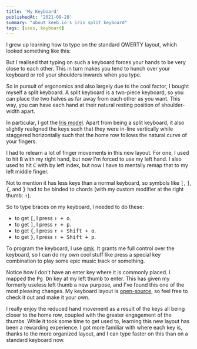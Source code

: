```yaml
---
title: 'My Keyboard'
publishedAt: '2021-09-28'
summary: "about keeb.io's iris split keyboard"
tags: [uses, keyboard]
---
```


I grew up learning how to type on the standard QWERTY layout, which looked
something like this:

<CenteredImage
  src="/photos/60-percent-keyboard.png"
  alt="Photo"
  width={830}
  height={290}
  priority
  className="next-image"
/>

But I realised that typing on such a keyboard forces your hands to be very close
to each other. This in turn makes you tend to hunch over your keyboard or roll
your shoulders inwards when you type.

So in pursuit of ergonomics and also largely due to the cool factor, I bought
myself a split keyboard. A split keyboard is a two-piece keyboard, so you can
place the two halves as far away from each other as you want. This way, you can
have each hand at their natural resting position of shoulder-width apart.

In particular, I got the [Iris
model](https://keeb.io/products/iris-keyboard-split-ergonomic-keyboard). Apart
from being a split keyboard, it also slightly realigned the keys such that they
were in-line vertically while staggered horizontally such that the home row
follows the natural curve of your fingers.

<CenteredImage
  src="/photos/keeb.jpg"
  alt="Photo"
  width={828}
  height={280}
  priority
  className="next-image"
/>

I had to relearn a lot of finger movements in this new layout. For one, I used
to hit <Kbd>B</Kbd> with my right hand, but now I'm forced to use my left hand.
I also used to hit <Kbd>C</Kbd> with by left index, but now I have to mentally
remap that to my left middle finger.

Not to mention it has less keys than a normal keyboard,
so symbols like <Kbd>[</Kbd>, <Kbd>]</Kbd>, <Kbd>{</Kbd>, and <Kbd>}</Kbd>
had to be binded to chords (with my custom modifier at the right
thumb: <Kbd>↑</Kbd>).

So to type braces on my keyboard, I needed to do these:

- to get <Kbd>[</Kbd>, I press <Kbd>↑ + o</Kbd>.
- to get <Kbd>]</Kbd>, I press <Kbd>↑ + p</Kbd>.
- to get <Kbd>{</Kbd>, I press <Kbd>↑ + Shift + o</Kbd>.
- to get <Kbd>}</Kbd>, I press <Kbd>↑ + Shift + p</Kbd>.

To program the keyboard, I use [qmk](https://github.com/qmk/qmk_firmware). It
grants me full control over the keyboard, so I can do my own cool stuff like
press a special key combination to play some epic music track or something.

Notice how I don't have an enter key where it is commonly placed.
I mapped the <Kbd>Pg Dn</Kbd> key at my left thumb to enter. This has given
my formerly useless left thumb a new purpose, and I've found this one of the
most pleasing changes. My keyboard layout is [open-source](https://github.com/nguyenvukhang/qmk_firmware/blob/46a55b73f4bb899ec8e86f22e0cc487e3010f473/keyboards/keebio/iris/keymaps/khang/keymap.c),
so feel free to check it out and make it your own.

I really enjoy the reduced hand movement as a result of the keys all being
closer to the home row, coupled with the greater engagement of the thumbs. While
it took some time to get used to, learning this new layout has been a rewarding
experience. I got more familiar with where each key is, thanks to the more
organized layout, and I can type faster on this than on a standard keyboard now.
